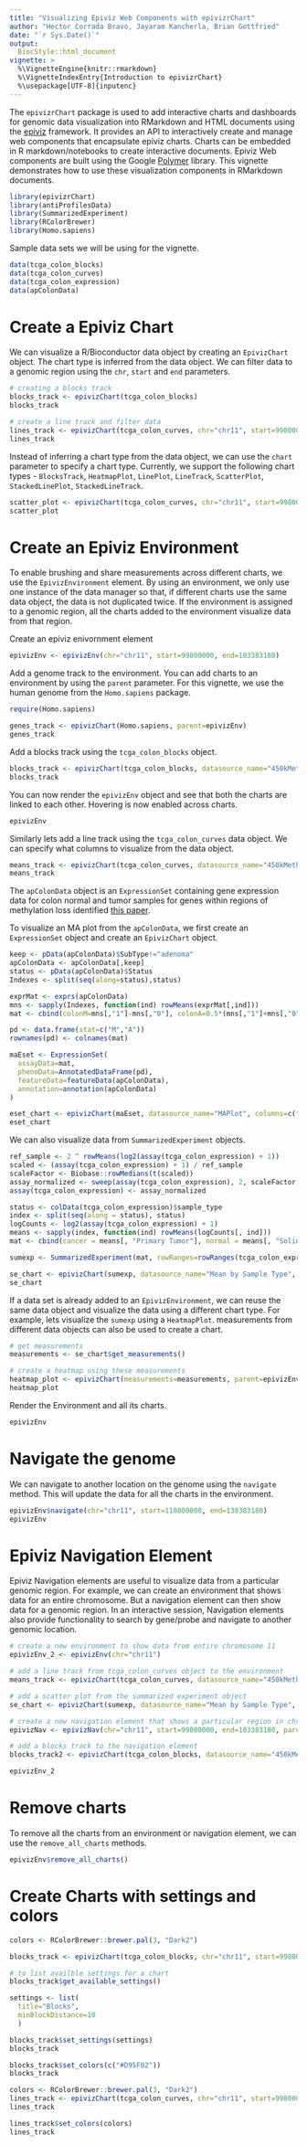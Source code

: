 ```yaml
---
title: "Visualizing Epiviz Web Components with epivizrChart"
author: "Hector Corrada Bravo, Jayaram Kancherla, Brian Gottfried"
date: "`r Sys.Date()`"
output:
  BiocStyle::html_document
vignette: >
  %\VignetteEngine{knitr::rmarkdown}
  %\VignetteIndexEntry{Introduction to epivizrChart}
  %\usepackage[UTF-8]{inputenc}
---
```


The `epivizrChart` package is used to add interactive charts and dashboards for genomic data visualization into RMarkdown and HTML documents using the [epiviz](http://epiviz.org) framework. It provides an API to interactively create and manage web components that encapsulate epiviz charts. Charts can be embedded in R markdown/notebooks to create interactive documents. Epiviz Web components are built using the Google [Polymer](https://www.polymer-project.org/) library. This vignette demonstrates how to use these visualization components in RMarkdown documents.

```r
library(epivizrChart)
library(antiProfilesData)
library(SummarizedExperiment)
library(RColorBrewer)
library(Homo.sapiens)
```

Sample data sets we will be using for the vignette.
```r
data(tcga_colon_blocks)
data(tcga_colon_curves)
data(tcga_colon_expression)
data(apColonData)
```

# Create a Epiviz Chart

We can visualize a R/Bioconductor data object by creating an `EpivizChart` object. The chart type is inferred
from the data object. We can filter data to a genomic region using the `chr`, `start` and `end` parameters.

```r
# creating a blocks track
blocks_track <- epivizChart(tcga_colon_blocks)
blocks_track

# create a line track and filter data
lines_track <- epivizChart(tcga_colon_curves, chr="chr11", start=99800000, end=103383180, type="bp", columns=c("cancerMean","normalMean"))
lines_track
```

Instead of inferring a chart type from the data object, we can use the `chart` parameter to specify a chart type. Currently, we support the following chart types - `BlocksTrack`, `HeatmapPlot`, `LinePlot`, `LineTrack`, `ScatterPlot`, `StackedLinePlot`, `StackedLineTrack`.

```r
scatter_plot <- epivizChart(tcga_colon_curves, chr="chr11", start=99800000, end=103383180, type="bp", columns=c("cancerMean","normalMean"), chart="ScatterPlot")
scatter_plot
```

# Create an Epiviz Environment

To enable brushing and share measurements across different charts, we use the `EpivizEnvironment` element. By using an environment, we only use one instance of the data manager so that, if different charts use the same data object, the data is not duplicated twice. If the environment is assigned to a genomic region, all the charts added to the environment visualize data from that region.

Create an epiviz enivornment element
```r
epivizEnv <- epivizEnv(chr="chr11", start=99800000, end=103383180)
```

Add a genome track to the environment. You can add charts to an environment by using the `parent` parameter. For this vignette, we use the human genome from the `Homo.sapiens` package.
```r
require(Homo.sapiens)

genes_track <- epivizChart(Homo.sapiens, parent=epivizEnv)
genes_track
```

Add a blocks track using the `tcga_colon_blocks` object.
```r
blocks_track <- epivizChart(tcga_colon_blocks, datasource_name="450kMeth", parent=epivizEnv)
blocks_track
```

You can now render the `epivizEnv` object and see that both the charts are linked to each other. Hovering is now enabled across charts.

```r
epivizEnv
```

Similarly lets add a line track using the `tcga_colon_curves` data object. We can specify what columns to visualize from the data object.
```r
means_track <- epivizChart(tcga_colon_curves, datasource_name="450kMeth", type="bp", columns=c("cancerMean","normalMean"), parent=epivizEnv)
means_track
```

The `apColonData` object is an `ExpressionSet` containing gene expression data for colon normal and tumor samples for genes within regions of methylation loss identified [this paper](http://www.nature.com/ng/journal/v43/n8/full/ng.865.html). 

To visualize an MA plot from the `apColonData`, we first create an `ExpressionSet` object and create an `EpivizChart` object.

```r
keep <- pData(apColonData)$SubType!="adenoma"
apColonData <- apColonData[,keep]
status <- pData(apColonData)$Status
Indexes <- split(seq(along=status),status)

exprMat <- exprs(apColonData)
mns <- sapply(Indexes, function(ind) rowMeans(exprMat[,ind]))
mat <- cbind(colonM=mns[,"1"]-mns[,"0"], colonA=0.5*(mns[,"1"]+mns[,"0"]))

pd <- data.frame(stat=c("M","A"))
rownames(pd) <- colnames(mat)

maEset <- ExpressionSet(
  assayData=mat,
  phenoData=AnnotatedDataFrame(pd),
  featureData=featureData(apColonData),
  annotation=annotation(apColonData)
)

eset_chart <- epivizChart(maEset, datasource_name="MAPlot", columns=c("colonA","colonM"), parent=epivizEnv)
eset_chart
```

We can also visualize data from `SummarizedExperiment` objects. 
```r
ref_sample <- 2 ^ rowMeans(log2(assay(tcga_colon_expression) + 1))
scaled <- (assay(tcga_colon_expression) + 1) / ref_sample
scaleFactor <- Biobase::rowMedians(t(scaled))
assay_normalized <- sweep(assay(tcga_colon_expression), 2, scaleFactor, "/")
assay(tcga_colon_expression) <- assay_normalized

status <- colData(tcga_colon_expression)$sample_type
index <- split(seq(along = status), status)
logCounts <- log2(assay(tcga_colon_expression) + 1)
means <- sapply(index, function(ind) rowMeans(logCounts[, ind]))
mat <- cbind(cancer = means[, "Primary Tumor"], normal = means[, "Solid Tissue Normal"])

sumexp <- SummarizedExperiment(mat, rowRanges=rowRanges(tcga_colon_expression))

se_chart <- epivizChart(sumexp, datasource_name="Mean by Sample Type", columns=c("normal", "cancer"), parent=epivizEnv)
se_chart
```

If a data set is already added to an `EpivizEnvironment`, we can reuse the same data object and visualize the data using a different chart type. For example, lets visualize the `sumexp` using a `HeatmapPlot`. measurements from different data objects can also be used to create a chart.
```r
# get measurements
measurements <- se_chart$get_measurements()

# create a heatmap using these measurements
heatmap_plot <- epivizChart(measurements=measurements, parent=epivizEnv, chart="HeatmapPlot")
heatmap_plot
```

Render the Environment and all its charts.
```r
epivizEnv
```

# Navigate the genome

We can navigate to another location on the genome using the `navigate` method. This will update the data for all the charts in the environment.
```r
epivizEnv$navigate(chr="chr11", start=110800000, end=130383180)
epivizEnv
```

# Epiviz Navigation Element

Epiviz Navigation elements are useful to visualize data from a particular genomic region. For example, we can create an environment that shows data for an entire chromosome. But a navigation element can then show data for a genomic region. In an interactive session, Navigation elements also provide functionality to search by gene/probe and navigate to another genomic location. 

```r
# create a new environment to show data from entire chromosome 11
epivizEnv_2 <- epivizEnv(chr="chr11")

# add a line track from tcga_colon_curves object to the environment
means_track <- epivizChart(tcga_colon_curves, datasource_name="450kMeth", type="bp", columns=c("cancerMean","normalMean"), parent=epivizEnv_2)

# add a scatter plot from the summarized experiment object
se_chart <- epivizChart(sumexp, datasource_name="Mean by Sample Type", columns=c("normal", "cancer"), parent=epivizEnv_2)

# create a new navigation element that shows a particular region in chr11
epivizNav <- epivizNav(chr="chr11", start=99800000, end=103383180, parent=epivizEnv_2)

# add a blocks track to the navigation element
blocks_track2 <- epivizChart(tcga_colon_blocks, datasource_name="450kMeth", parent=epivizNav)

epivizEnv_2
```

# Remove charts

To remove all the charts from an environment or navigation element, we can use the `remove_all_charts` methods.

```r
epivizEnv$remove_all_charts()
```

# Create Charts with settings and colors

```r
colors <- RColorBrewer::brewer.pal(3, "Dark2")

blocks_track <- epivizChart(tcga_colon_blocks, chr="chr11", start=99800000, end=103383180, colors=colors)

# to list availble settings for a chart
blocks_track$get_available_settings()

settings <- list(
  title="Blocks",
  minBlockDistance=10
  )

blocks_track$set_settings(settings)
blocks_track

blocks_track$set_colors(c("#D95F02"))
blocks_track

colors <- RColorBrewer::brewer.pal(3, "Dark2")
lines_track <- epivizChart(tcga_colon_curves, chr="chr11", start=99800000, end=103383180, type="bp", columns=c("cancerMean","normalMean"))
lines_track

lines_track$set_colors(colors)
lines_track
```
